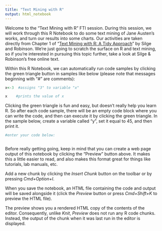 ```yaml
---
title: "Text Mining with R"
output: html_notebook
---
```


Welcome to the "Text Mining with R" FTI session. During this session, we will work through this R Notebook to do some text mining of Jane Austen's works, and turn our results into some charts. Our activities are taken directly from Chapter 1 of "[Text Mining with R: A Tidy Approach](https://www.tidytextmining.com/)" by Silge and Robinson. We're just going to scratch the surface on R and text mining, so if you're interested in pursuing this topic further, take a look at Silge & Robinson's free online text.


Within this R Notebook, we can automatically run code samples by clicking the green triangle button in samples like below (please note that messages beginning with "#" are comments):

```r
x<-3  #assigns "3" to variable "x"

x    #prints the value of x

```

Clicking the green triangle is fun and easy, but doesn't really help you learn R. So after each code sample, there will be an empty code block where you can write the code, and then can execute it by clicking the green triangle. In the sample below, create a variable called "y", set it equal to 45, and then print it.

```r
#enter your code below:



```


Before really getting going, keep in mind that you can create a web page output of this notebook by clicking the "Preview" button above. It makes this a little easier to read, and also makes this format great for things like tutorials, lab manuals, etc.




Add a new chunk by clicking the *Insert Chunk* button on the toolbar or by pressing *Cmd+Option+I*.

When you save the notebook, an HTML file containing the code and output will be saved alongside it (click the *Preview* button or press *Cmd+Shift+K* to preview the HTML file). 

The preview shows you a rendered HTML copy of the contents of the editor. Consequently, unlike *Knit*, *Preview* does not run any R code chunks. Instead, the output of the chunk when it was last run in the editor is displayed.

